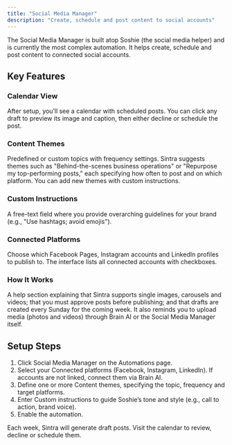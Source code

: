 ```yaml
---
title: "Social Media Manager"
description: "Create, schedule and post content to social accounts"
---
```



The Social Media Manager is built atop Soshie (the social media helper) and is currently the most complex automation. It helps create, schedule and post content to connected social accounts.

## Key Features

### Calendar View
After setup, you’ll see a calendar with scheduled posts. You can click any draft to preview its image and caption, then either decline or schedule the post.

### Content Themes
Predefined or custom topics with frequency settings. Sintra suggests themes such as "Behind-the-scenes business operations" or "Repurpose my top-performing posts," each specifying how often to post and on which platform. You can add new themes with custom instructions.

### Custom Instructions
A free-text field where you provide overarching guidelines for your brand (e.g., "Use hashtags; avoid emojis").

### Connected Platforms
Choose which Facebook Pages, Instagram accounts and LinkedIn profiles to publish to. The interface lists all connected accounts with checkboxes.

### How It Works
A help section explaining that Sintra supports single images, carousels and videos; that you must approve posts before publishing; and that drafts are created every Sunday for the coming week. It also reminds you to upload media (photos and videos) through Brain AI or the Social Media Manager itself.

## Setup Steps

1. Click Social Media Manager on the Automations page.
2. Select your Connected platforms (Facebook, Instagram, LinkedIn). If accounts are not linked, connect them via Brain AI.
3. Define one or more Content themes, specifying the topic, frequency and target platforms.
4. Enter Custom instructions to guide Soshie’s tone and style (e.g., call to action, brand voice).
5. Enable the automation. 

Each week, Sintra will generate draft posts. Visit the calendar to review, decline or schedule them.